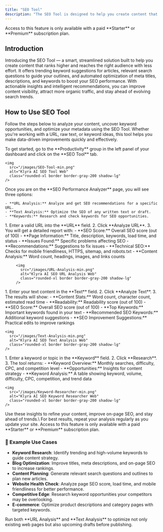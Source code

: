 ```yaml
---
title: "SEO Tool"
description: "The SEO Tool is designed to help you create content that ranks higher and reaches the right audience with less effort. This advanced tool provides trending keyword suggestions for articles, relevant search questions for outlines, and optimizes meta titles, descriptions, and keywords to maximize SEO impact. With actionable insights and automated recommendations, you can easily improve your content’s visibility, attract more organic traffic, and stay ahead of changing search trends."
---
```


<Warning>
  Access to this feature is only available with a paid **Starter** or **Premium** subscription plan.
</Warning>

## Introduction

Introducing the SEO Tool — a smart, streamlined solution built to help you create content that ranks higher and reaches the right audience with less effort. It offers trending keyword suggestions for articles, relevant search questions to guide your outlines, and automated optimization of meta titles, descriptions, and keywords to boost your SEO performance. With actionable insights and intelligent recommendations, you can improve content visibility, attract more organic traffic, and stay ahead of evolving search trends.

## How to Use SEO Tool

Follow the steps below to analyze your content, uncover keyword opportunities, and optimize your metadata using the SEO Tool. Whether you're working with a URL, raw text, or keyword ideas, this tool helps you make data-driven improvements quickly and effectively.

<Steps>
  <Step title="Open the SEO Tool">
    To get started, go to the **Productivity** group in the left panel of your dashboard and click on the **SEO Tool** tab.

    <img
      src="/images/SEO-Tool-min.png"
      alt="Klyra AI SEO Tool Web"
      class="rounded-xl border border-gray-200 shadow-lg"
    />
  </Step>
  <Step title="Choose Your Analysis Type">
    Once you are on the **SEO Performance Analyzer** page, you will see three options:

    - **URL Analysis:** Analyze and get SEO recommendations for a specific URL.
    - **Text Analysis:** Optimize the SEO of any written text or draft.
    - **Keywords:** Research and check keywords for SEO opportunities.
  </Step>
</Steps>

<Tabs>
  <Tab title="Run a URL Analysis">
    1. Enter a valid URL into the **URL** field.
    2. Click **Analyze URL**.
    3. You will get a detailed report with:
       - **SEO Score:** Overall SEO score (out of 100)
       - **Page Information:** Title, description, keywords, load time, and status
       - **Issues Found:** Specific problems affecting SEO
       - **Recommendations:** Suggestions to fix issues
       - **Technical SEO:** Checks for mobile friendliness, HTTPS, sitemap, and robots.txt
       - **Content Analysis:** Word count, headings, images, and links counts

         <img
           src="/images/URL-Analysis-min.png"
           alt="Klyra AI SEO URL Analysis Web"
           class="rounded-xl border border-gray-200 shadow-lg"
         />
  </Tab>
  <Tab title="Run a Text Analysis">
    1. Enter your text content in the **Text** field.
    2. Click **Analyze Text**.
    3. The results will show:
       - **Content Stats:** Word count, character count, estimated read time
       - **Readability:** Readability score (out of 100)
       - **SEO Score:** Overall SEO score (out of 100)
       - **Top Keywords:** Important keywords found in your text
       - **Recommended SEO Keywords:** Additional keyword suggestions
       - **SEO Improvement Suggestions:** Practical edits to improve rankings

    <img
      src="/images/Text-Analysis-min.png"
      alt="Klyra AI SEO Text Analysis Web"
      class="rounded-xl border border-gray-200 shadow-lg"
    />
  </Tab>
  <Tab title="Research Keywords">
    1. Enter a keyword or topic in the **Keyword** field.
    2. Click **Research**.
    3. The tool returns:
       - **Keyword Overview:** Monthly searches, difficulty, CPC, and competition level
       - **Opportunities:** Insights for content strategy
       - **Keyword Analysis:** A table showing keyword, volume, difficulty, CPC, competition, and trend data

    <img
      src="/images/Keyword-Researcher-min.png"
      alt="Klyra AI SEO Keyword Researcher Web"
      class="rounded-xl border border-gray-200 shadow-lg"
    />
  </Tab>
</Tabs>

<Tip>
  Use these insights to refine your content, improve on-page SEO, and stay ahead of trends.\
  For best results, repeat your analysis regularly as you update your site.
</Tip>

<Warning>
  Access to this feature is only available with a paid **Starter** or **Premium** subscription plan.
</Warning>

### 📌 Example Use Cases

- **Keyword Research**: Identify trending and high-volume keywords to guide content strategy.
- **Blog Optimization**: Improve titles, meta descriptions, and on-page SEO to increase rankings.
- **Content Planning**: Generate relevant search questions and outlines to plan new articles.
- **Website Health Check**: Analyze page SEO score, load time, and mobile friendliness for better performance.
- **Competitive Edge**: Research keyword opportunities your competitors may be overlooking.
- **E-commerce**: Optimize product descriptions and category pages with targeted keywords.

<Tip>
  Run both **URL Analysis** and **Text Analysis** to optimize not only existing web pages but also upcoming drafts before publishing.
</Tip>